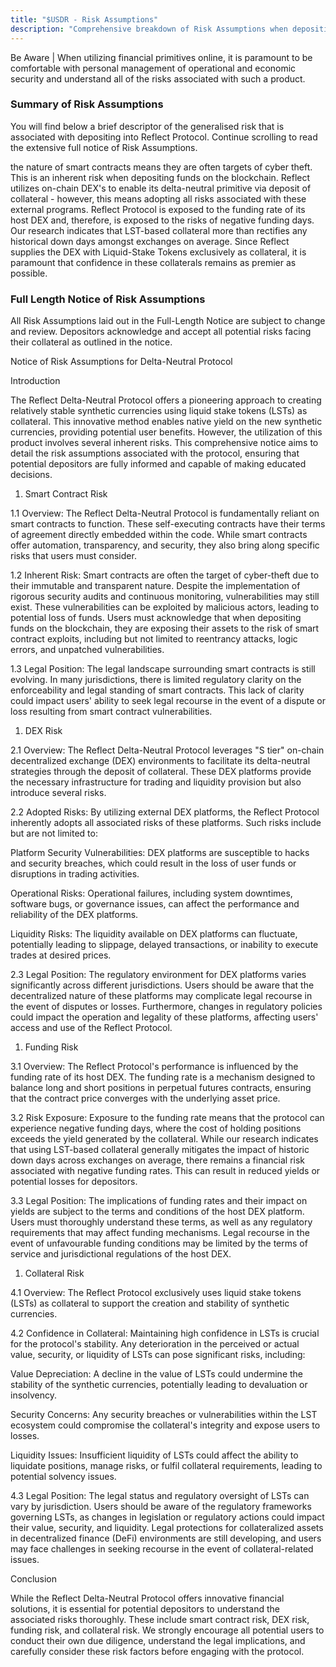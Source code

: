 ```yaml
---
title: "$USDR - Risk Assumptions"
description: "Comprehensive breakdown of Risk Assumptions when depositing into Reflect(s) USDR Protocol"
---
```


<Info>
  Be Aware | When utilizing financial primitives online, it is paramount to be comfortable with personal management of operational and economic security and understand all of the risks associated with such a product.
</Info>

### Summary of Risk Assumptions

You will find below a brief descriptor of the generalised risk that is associated with depositing into Reflect Protocol. Continue scrolling to read the extensive full notice of Risk Assumptions.

<CardGroup cols="2">
  <Card title="Smart Contract Risk" icon="file-code">
    the nature of smart contracts means they are often targets of cyber theft. This is an inherent risk when depositing funds on the blockchain.
  </Card>
  <Card title="Exchange Risk" icon="shuffle">
    Reflect utilizes on-chain DEX's to enable its delta-neutral primitive via deposit of collateral - however, this means adopting all risks associated with these external programs.
  </Card>
  <Card title="Funding Rate Exposure" icon="percent">
    Reflect Protocol is exposed to the funding rate of its host DEX and, therefore, is exposed to the risks of negative funding days. Our research indicates that LST-based collateral more than rectifies any historical down days amongst exchanges on average.
  </Card>
  <Card title="Collateral Risk" icon="sack-dollar">
    Since Reflect supplies the DEX with Liquid-Stake Tokens exclusively as collateral, it is paramount that confidence in these collaterals remains as premier as possible.
  </Card>
</CardGroup>

### Full Length Notice of Risk Assumptions

All Risk Assumptions laid out in the Full-Length Notice are subject to change and review. Depositors acknowledge and accept all potential risks facing their collateral as outlined in the notice.

<Accordion title="Full Notice of Risk Assumptions regarding Reflect Protocol." icon="file">
  Notice of Risk Assumptions for Delta-Neutral Protocol

  Introduction

  The Reflect Delta-Neutral Protocol offers a pioneering approach to creating relatively stable synthetic currencies using liquid stake tokens (LSTs) as collateral. This innovative method enables native yield on the new synthetic currencies, providing potential user benefits. However, the utilization of this product involves several inherent risks. This comprehensive notice aims to detail the risk assumptions associated with the protocol, ensuring that potential depositors are fully informed and capable of making educated decisions.

  1. Smart Contract Risk

  1.1 Overview: The Reflect Delta-Neutral Protocol is fundamentally reliant on smart contracts to function. These self-executing contracts have their terms of agreement directly embedded within the code. While smart contracts offer automation, transparency, and security, they also bring along specific risks that users must consider.

  1.2 Inherent Risk: Smart contracts are often the target of cyber-theft due to their immutable and transparent nature. Despite the implementation of rigorous security audits and continuous monitoring, vulnerabilities may still exist. These vulnerabilities can be exploited by malicious actors, leading to potential loss of funds. Users must acknowledge that when depositing funds on the blockchain, they are exposing their assets to the risk of smart contract exploits, including but not limited to reentrancy attacks, logic errors, and unpatched vulnerabilities.

  1.3 Legal Position: The legal landscape surrounding smart contracts is still evolving. In many jurisdictions, there is limited regulatory clarity on the enforceability and legal standing of smart contracts. This lack of clarity could impact users' ability to seek legal recourse in the event of a dispute or loss resulting from smart contract vulnerabilities.

  1. DEX Risk

  2.1 Overview: The Reflect Delta-Neutral Protocol leverages "S tier" on-chain decentralized exchange (DEX) environments to facilitate its delta-neutral strategies through the deposit of collateral. These DEX platforms provide the necessary infrastructure for trading and liquidity provision but also introduce several risks.

  2.2 Adopted Risks: By utilizing external DEX platforms, the Reflect Protocol inherently adopts all associated risks of these platforms. Such risks include but are not limited to:

  Platform Security Vulnerabilities: DEX platforms are susceptible to hacks and security breaches, which could result in the loss of user funds or disruptions in trading activities.

  Operational Risks: Operational failures, including system downtimes, software bugs, or governance issues, can affect the performance and reliability of the DEX platforms.

  Liquidity Risks: The liquidity available on DEX platforms can fluctuate, potentially leading to slippage, delayed transactions, or inability to execute trades at desired prices.

  2.3 Legal Position: The regulatory environment for DEX platforms varies significantly across different jurisdictions. Users should be aware that the decentralized nature of these platforms may complicate legal recourse in the event of disputes or losses. Furthermore, changes in regulatory policies could impact the operation and legality of these platforms, affecting users' access and use of the Reflect Protocol.

  1. Funding Risk

  3.1 Overview: The Reflect Protocol's performance is influenced by the funding rate of its host DEX. The funding rate is a mechanism designed to balance long and short positions in perpetual futures contracts, ensuring that the contract price converges with the underlying asset price.

  3.2 Risk Exposure: Exposure to the funding rate means that the protocol can experience negative funding days, where the cost of holding positions exceeds the yield generated by the collateral. While our research indicates that using LST-based collateral generally mitigates the impact of historic down days across exchanges on average, there remains a financial risk associated with negative funding rates. This can result in reduced yields or potential losses for depositors.

  3.3 Legal Position: The implications of funding rates and their impact on yields are subject to the terms and conditions of the host DEX platform. Users must thoroughly understand these terms, as well as any regulatory requirements that may affect funding mechanisms. Legal recourse in the event of unfavourable funding conditions may be limited by the terms of service and jurisdictional regulations of the host DEX.

  1. Collateral Risk

  4.1 Overview: The Reflect Protocol exclusively uses liquid stake tokens (LSTs) as collateral to support the creation and stability of synthetic currencies.

  4.2 Confidence in Collateral: Maintaining high confidence in LSTs is crucial for the protocol's stability. Any deterioration in the perceived or actual value, security, or liquidity of LSTs can pose significant risks, including:

  Value Depreciation: A decline in the value of LSTs could undermine the stability of the synthetic currencies, potentially leading to devaluation or insolvency.

  Security Concerns: Any security breaches or vulnerabilities within the LST ecosystem could compromise the collateral's integrity and expose users to losses.

  Liquidity Issues: Insufficient liquidity of LSTs could affect the ability to liquidate positions, manage risks, or fulfil collateral requirements, leading to potential solvency issues.

  4.3 Legal Position: The legal status and regulatory oversight of LSTs can vary by jurisdiction. Users should be aware of the regulatory frameworks governing LSTs, as changes in legislation or regulatory actions could impact their value, security, and liquidity. Legal protections for collateralized assets in decentralized finance (DeFi) environments are still developing, and users may face challenges in seeking recourse in the event of collateral-related issues.

  Conclusion

  While the Reflect Delta-Neutral Protocol offers innovative financial solutions, it is essential for potential depositors to understand the associated risks thoroughly. These include smart contract risk, DEX risk, funding risk, and collateral risk. We strongly encourage all potential users to conduct their own due diligence, understand the legal implications, and carefully consider these risk factors before engaging with the protocol.
</Accordion>